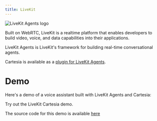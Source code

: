 ```yaml
---
title: LiveKit
---
```


<Frame background="subtle">
  <img src="/assets/images/livekit-agents.png" alt="LiveKit Agents logo" />
</Frame>

Built on WebRTC, LiveKit is a realtime platform that enables developers to build video, voice, and data capabilities into their applications.

LiveKit Agents is LiveKit's framework for building real-time conversational agents.

Cartesia is available as a [plugin for LiveKit Agents](https://github.com/livekit/agents/tree/main/livekit-plugins/livekit-plugins-cartesia).

# Demo

Here's a demo of a voice assistant built with LiveKit Agents and Cartesia:

<Card title="LiveKit Cartesia Demo" icon="fa-solid fa-link" href="https://cartesia-assistant.vercel.app/">
    Try out the LiveKit Cartesia demo.
</Card>

The source code for this demo is available [here](https://github.com/livekit-examples/cartesia-voice-agent)
